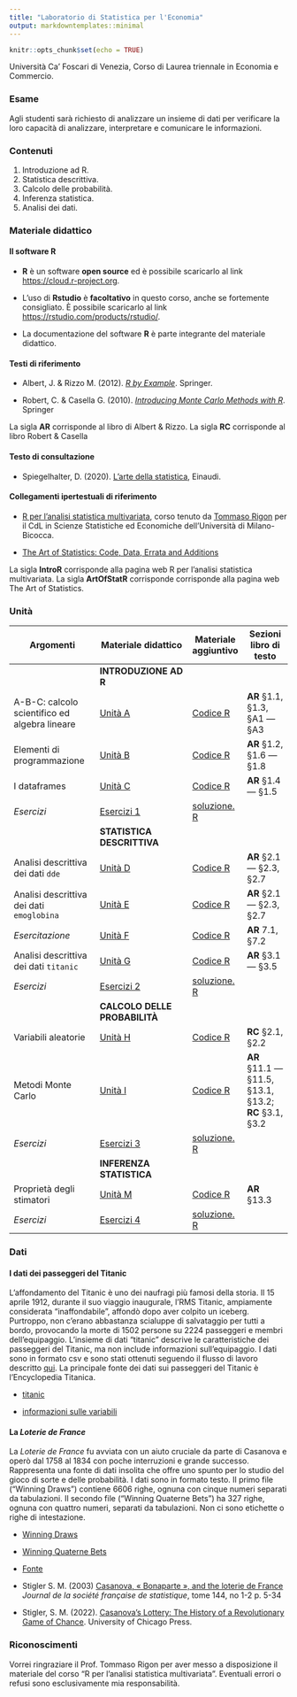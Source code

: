 ```yaml
---
title: "Laboratorio di Statistica per l'Economia"
output: markdowntemplates::minimal
---
```


```r
knitr::opts_chunk$set(echo = TRUE)
```

Università Ca’ Foscari di Venezia, Corso di Laurea triennale in Economia e Commercio.

### Esame

Agli studenti sarà richiesto di analizzare un insieme di dati per verificare la loro capacità di analizzare, interpretare e comunicare le informazioni.


###  Contenuti

1. Introduzione ad R. 	
2. Statistica descrittiva.
3. Calcolo delle probabilità.
4. Inferenza statistica.
5. Analisi dei dati.

### Materiale didattico


#### Il software R

-   **R** è un software **open source** ed è possibile scaricarlo al
    link <https://cloud.r-project.org>.

-   L'uso di **Rstudio** è **facoltativo** in questo corso, anche se
    fortemente consigliato. È possibile scaricarlo al link
    <https://rstudio.com/products/rstudio/>.

-   La documentazione del software **R** è parte integrante del
    materiale didattico.

#### Testi di riferimento

-   Albert, J. &  Rizzo M. (2012). [*R by
    Example*](https://link.springer.com/content/pdf/10.1007%2F978-1-4614-1365-3.pdf).
    Springer.\
    
-   Robert, C. & Casella G. (2010). [*Introducing Monte Carlo Methods
    with
    R*](https://link.springer.com/content/pdf/10.1007%2F978-1-4419-1576-4.pdf).
    Springer
    
La sigla **AR** corrisponde al libro di Albert \& Rizzo. La sigla **RC** corrisponde al libro Robert \& Casella

#### Testo di consultazione

-   Spiegelhalter, D. (2020). [L’arte della statistica](https://www.einaudi.it/catalogo-libri/scienze-sociali/sociologia/larte-della-statistica-david-spiegelhalter-9788806246624/), Einaudi.\

#### Collegamenti ipertestuali di riferimento

* [R per l'analisi statistica multivariata](https://tommasorigon.github.io/introR/), corso tenuto da [Tommaso Rigon](https://tommasorigon.github.io/) per il CdL in Scienze Statistiche ed Economiche dell'Università di Milano-Bicocca.

* [The Art of Statistics: Code, Data, Errata and Additions](https://dspiegel29.github.io/ArtofStatistics/)

La sigla **IntroR** corrisponde alla pagina web R per l'analisi statistica multivariata. La sigla **ArtOfStatR** corrisponde corrisponde alla pagina web The Art of Statistics.



### Unità

| Argomenti                                         | Materiale didattico                     | Materiale aggiuntivo                              | Sezioni libro di testo                                  |
|------------------------|---------------------------|-----------|-------------|
|                                                   | **INTRODUZIONE AD R**                   |                                                   |                                                         |
| A-B-C: calcolo scientifico ed algebra lineare     | [Unità A](https://tommasorigon.github.io/introR/lezioni/un_A.html)         | [Codice R](https://tommasorigon.github.io/introR/lezioni/script/un_A.R)              | **AR** §1.1, §1.3, §A1 --- §A3                          |
| Elementi di programmazione                        | [Unità B](https://tommasorigon.github.io/introR/lezioni/un_B.html)         | [Codice R](https://tommasorigon.github.io/introR/lezioni/script/un_B.R)              | **AR** §1.2, §1.6 --- §1.8                              |
| I dataframes                                      | [Unità C](https://tommasorigon.github.io/introR/lezioni/un_C.html)         | [Codice R](https://tommasorigon.github.io/introR/lezioni/script/un_C.R)              | **AR** §1.4 --- §1.5                                    |
| *Esercizi*                                        | [Esercizi 1](https://tommasorigon.github.io/introR/exe/es_1.html)             | [soluzione. R](https://tommasorigon.github.io/introR/exe/es_1.R)                        |                                                         |
|                                                   | **STATISTICA DESCRITTIVA**              |                                                   |                                                         |
| Analisi descrittiva dei dati `dde`                | [Unità D](https://tommasorigon.github.io/introR/lezioni/un_D.html)         | [Codice R](https://tommasorigon.github.io/introR/lezioni/script/un_D.R)              | **AR** §2.1 --- §2.3, §2.7                              |
| Analisi descrittiva dei dati `emoglobina`         | [Unità E](https://tommasorigon.github.io/introR/lezioni/un_E.html)         | [Codice R](https://tommasorigon.github.io/introR/lezioni/script/un_E.R)              | **AR** §2.1 --- §2.3, §2.7                              |
| *Esercitazione*                                | [Unità F](https://tommasorigon.github.io/introR/lezioni/un_F.html)         | [Codice R](https://tommasorigon.github.io/introR/lezioni/script/un_F.R)              | **AR** 7.1, §7.2                                        |
| Analisi descrittiva dei dati `titanic`            | [Unità G](https://tommasorigon.github.io/introR/lezioni/un_G.html)         | [Codice R](https://tommasorigon.github.io/introR/lezioni/script/un_G.R)              | **AR** §3.1 --- §3.5                                    |
| *Esercizi*                                        | [Esercizi 2](https://tommasorigon.github.io/introR/exe/es_2.html)             | [soluzione. R](https://tommasorigon.github.io/introR/exe/es_2.R)                        |                                                         |
|                                                   | **CALCOLO DELLE PROBABILITÀ**           |                                                   |                                                         |
| Variabili aleatorie                               | [Unità H](https://tommasorigon.github.io/introR/lezioni/un_H.html)         | [Codice R](https://tommasorigon.github.io/introR/lezioni/script/un_H.R)              | **RC** §2.1, §2.2                                       |
| Metodi Monte Carlo                                | [Unità I](https://tommasorigon.github.io/introR/lezioni/un_I.html)         | [Codice R](https://tommasorigon.github.io/introR/lezioni/script/un_I.R)              | **AR** §11.1 --- §11.5, §13.1, §13.2; **RC** §3.1, §3.2 |
| *Esercizi*                                        | [Esercizi 3](https://tommasorigon.github.io/introR/exe/es_3.html)             | [soluzione. R](https://tommasorigon.github.io/introR/exe/es_3.R)                        |                                                         |
|                                                   | **INFERENZA STATISTICA**                |                                                   |                                                         |
| Proprietà degli stimatori                         | [Unità M](https://tommasorigon.github.io/introR/lezioni/un_M.html)         | [Codice R](https://tommasorigon.github.io/introR/lezioni/script/un_M.R)              | **AR** §13.3                                            |
| *Esercizi*                                        | [Esercizi 4](https://tommasorigon.github.io/introR/exe/es_4.html)             | [soluzione. R](https://tommasorigon.github.io/introR/exe/es_4.R)                        |                                                         |
<!-- | Metodi numerici per l'analisi di verosimiglianza | [Unità K](https://tommasorigon.github.io/introR/lezioni/un_K.html)         | [Codice R](https://tommasorigon.github.io/introR/lezioni/script/un_K.R)              | **RC** §5.1, §5.2                                       | -->
<!-- | Proprietà degli stimatori                         | [Unità M](https://tommasorigon.github.io/introR/lezioni/un_M.html)         | [Codice R](https://tommasorigon.github.io/introR/lezioni/script/un_M.R)              | **AR** §13.3                                            | -->
<!-- | *Esercizi*                                        | [Esercizi 4](https://tommasorigon.github.io/introR/exe/es_4.html)             | [soluzione. R](https://tommasorigon.github.io/introR/exe/es_4.R)                        |                                                         | -->
<!-- |                                                   | **LEZIONI AGGIUNTIVE**                  |                                                   |                                                         | -->
<!-- | Casinò, roulette e metodi Monte Carlo             | [Unità J](https://tommasorigon.github.io/introR/lezioni/un_J.html)         | [Codice R](https://tommasorigon.github.io/introR/lezioni/script/un_J.R)              | **AR** §11.2                                            | -->
<!-- | Minimi quadrati non lineari                       | [Unità L](https://tommasorigon.github.io/introR/lezioni/un_L.html)         | [Codice R](https://tommasorigon.github.io/introR/lezioni/script/un_L.R)              |                                                         | -->


### Dati



#### I dati dei passeggeri del Titanic

L'affondamento del Titanic è uno dei naufragi più famosi della storia. Il 15 aprile 1912, durante il suo viaggio inaugurale, l'RMS Titanic, ampiamente considerata "inaffondabile", affondò dopo aver colpito un iceberg. Purtroppo, non c'erano abbastanza scialuppe di salvataggio per tutti a bordo, provocando la morte di 1502 persone su 2224 passeggeri e membri dell'equipaggio. L'insieme di dati "titanic" descrive le caratteristiche dei passeggeri del Titanic, ma non include informazioni sull'equipaggio. I dati sono in formato csv e sono stati ottenuti seguendo il flusso di lavoro descritto [qui](https://hbiostat.org/rflow/case). La principale fonte dei dati sui passeggeri del Titanic è l'Encyclopedia Titanica.

- [titanic](https://github.com/aldosolari/IPE/blob/main/docs/titanic.csv)

- [informazioni sulle variabili](https://raw.githubusercontent.com/aldosolari/SLAB/refs/heads/main/docs/titanic_infofile.txt)

#### La *Loterie de France*


La *Loterie de France* fu avviata con un aiuto cruciale da parte di Casanova e operò dal 1758 al 1834 con poche interruzioni e grande successo. 
Rappresenta una fonte di dati insolita che offre uno spunto per lo studio del gioco di sorte e delle probabilità. I dati sono in formato testo. Il primo file ("Winning Draws") contiene 6606 righe, ognuna con cinque numeri separati da tabulazioni. Il secondo file ("Winning Quaterne Bets") ha 327 righe, ognuna con quattro numeri, separati da tabulazioni. Non ci sono etichette o righe di intestazione.

- [Winning Draws](https://www.stat.uchicago.edu/~stigler/draws.txt)

- [Winning Quaterne Bets](https://www.stat.uchicago.edu/~stigler/quatbets.txt)

- [Fonte](https://www.stat.uchicago.edu/~stigler/French_Lottery_Data.shtml)

- Stigler S. M. (2003) [Casanova, « Bonaparte », and the loterie de France](http://www.numdam.org/item/JSFS_2003__144_1-2_5_0.pdf) *Journal de la société française de statistique*, tome 144, no 1-2 
p. 5-34

- Stigler, S. M. (2022). [Casanova's Lottery: The History of a Revolutionary Game of Chance](https://press.uchicago.edu/ucp/books/book/chicago/C/bo173083204.html). University of Chicago Press.

<!-- ### Progettazione del corso -->

<!-- Il corso richiede un impegno di 150 ore per ottenere 6 Crediti Formativi Universitari (CFU), di cui 30 ore in aula. <br> -->
<!-- Il seguente grafico radar definisce la percentuale di peso e la distribuzione del tempo di ciascun evento di apprendimento all'interno del corso. -->

<!-- ```{r, echo=FALSE} -->
<!-- library(fmsb) -->
<!-- data <- as.data.frame(matrix( c(40,20,30,10,0,0,0,0) , ncol=8)) -->
<!-- colnames(data) <- c("Contenuti a bassa interattività" , -->
<!--                     "Rielaborazione di contenuti" , -->
<!--                     "Applicazione" , -->
<!--                     "Retrieval" , -->
<!--                     "Riflessione e metacognizione", -->
<!--                     "Discussione" , -->
<!--                     "Produzione / Ricerca" , -->
<!--                     "Contenuti ad alta interattività" ) -->
<!-- #add 2 lines to the dataframe: the max and min of each topic to show on the plot -->
<!-- data <- rbind(rep(40,8) , rep(0,8) , data) -->
<!-- radarchart(data, centerzero=T, axistype=1, axislabcol = "grey", cglcol = "grey", cglty = 1, cglwd = 0.8, -->
<!--            caxislabels = c(0, 10, 20, 30, 40), -->
<!--            pcol = "#00AFBB", pfcol = scales::alpha("#00AFBB", 0.5), plwd = 2, plty = 1) -->
<!-- ``` -->

<!-- Contenuti a bassa interattività (40%): lezione frontale, lettura libro <br> -->
<!-- Rielaborazione di contenuti (20%): riassunti, schemi <br> -->
<!-- Applicazione (30%): esercizi <br> -->
<!-- Retrieval (10%): quiz <br> -->

<!-- Si veda il metodo [Smart Learning Design 25](https://www.metid.polimi.it/en/)  per ulteriori dettagli. -->



### Riconoscimenti

Vorrei ringraziare il Prof. Tommaso Rigon per aver messo a disposizione il materiale del corso "R per l’analisi statistica multivariata". Eventuali errori o refusi sono esclusivamente mia responsabilità.